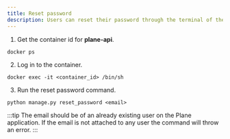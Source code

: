 ```yaml
---
title: Reset password
description: Users can reset their password through the terminal of the Plane application. You need to login to backend docker container and run the below command for resetting a user's password.
---
```

1. Get the container id for **plane-api**.
```
docker ps
``` 

2. Log in to the container.
```
docker exec -it <container_id> /bin/sh
```

3. Run the reset password command.
```
python manage.py reset_password <email>
```
:::tip
The email should be of an already existing user on the Plane application. If the email is not attached to any user the command will throw an error.
:::